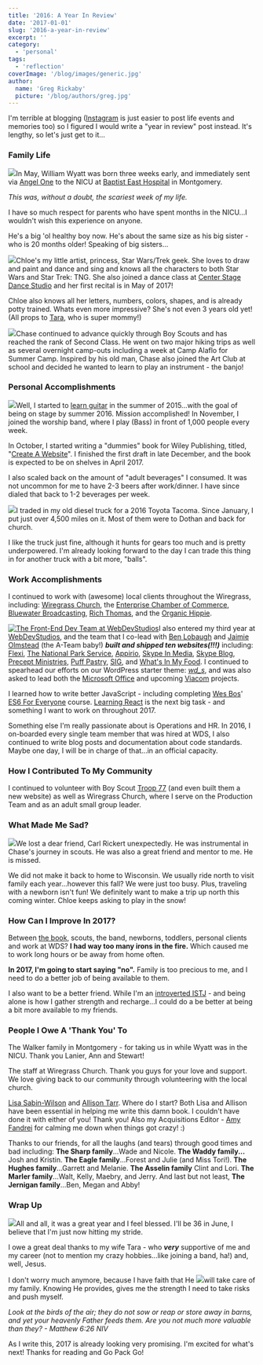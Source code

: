 ```yaml
---
title: '2016: A Year In Review'
date: '2017-01-01'
slug: '2016-a-year-in-review'
excerpt: ''
category:
  - 'personal'
tags:
  - 'reflection'
coverImage: '/blog/images/generic.jpg'
author:
  name: 'Greg Rickaby'
  picture: '/blog/authors/greg.jpg'
---
```


I'm terrible at blogging ([Instagram](https://instagram.com/gregoryrickaby) is just easier to post life events and memories too) so I figured I would write a "year in review" post instead. It's lengthy, so let's just get to it...

### Family Life

[![](/blog/images/wyatt-nicu-montgomery-150x150.jpg)](https://gregrickaby.com/wp-content/uploads/2017/01/wyatt-nicu-montgomery.jpg)In May, William Wyatt was born three weeks early, and immediately sent via [Angel One](http://care-ambulance.com/) to the NICU at [Baptist East Hospital](http://www.baptistfirst.org/) in Montgomery.

_This was, without a doubt, the scariest week of my life._

I have so much respect for parents who have spent months in the NICU...I wouldn't wish this experience on anyone.

He's a big 'ol healthy boy now. He's about the same size as his big sister - who is 20 months older! Speaking of big sisters...

[![](/blog/images/chloe-painting-150x150.jpg)](https://gregrickaby.com/wp-content/uploads/2017/01/chloe-painting.jpg)Chloe's my little artist, princess, Star Wars/Trek geek. She loves to draw and paint and dance and sing and knows all the characters to both Star Wars and Star Trek: TNG. She also joined a dance class at [Center Stage Dance Studio](http://www.centerstagedanceal.com/) and her first recital is in May of 2017!

Chloe also knows all her letters, numbers, colors, shapes, and is already potty trained. Whats even more impressive? She's not even 3 years old yet! (All props to [Tara](http://tararickaby.com), who is super mommy!)

[![](/blog/images/chase-greg-scouts-150x150.jpg)](https://gregrickaby.com/wp-content/uploads/2017/01/chase-greg-scouts.jpg)Chase continued to advance quickly through Boy Scouts and has reached the rank of Second Class. He went on two major hiking trips as well as several overnight camp-outs including a week at Camp Alaflo for Summer Camp. Inspired by his old man, Chase also joined the Art Club at school and decided he wanted to learn to play an instrument - the banjo!

### Personal Accomplishments

[![](/blog/images/greg-bass-wiregrass-cropped-150x150.jpg)](https://gregrickaby.com/wp-content/uploads/2017/01/greg-bass-wiregrass-cropped.jpg)Well, I started to [learn guitar](https://gregrickaby.com/2015/07/i-bought-a-guitar/) in the summer of 2015...with the goal of being on stage by summer 2016. Mission accomplished! In November, I joined the worship band, where I play (Bass) in front of 1,000 people every week.

In October, I started writing a "dummies" book for Wiley Publishing, titled, "[Create A Website](http://www.barnesandnoble.com/w/creating-a-web-site-greg-rickaby/1125504574)". I finished the first draft in late December, and the book is expected to be on shelves in April 2017.

I also scaled back on the amount of "adult beverages" I consumed. It was not uncommon for me to have 2-3 beers after work/dinner. I have since dialed that back to 1-2 beverages per week.

[![](/blog/images/greg-truck-its-just-ok-150x150.jpg)](https://gregrickaby.com/wp-content/uploads/2017/01/greg-truck-its-just-ok.jpg)I traded in my old diesel truck for a 2016 Toyota Tacoma. Since January, I put just over 4,500 miles on it. Most of them were to Dothan and back for church.

I like the truck just fine, although it hunts for gears too much and is pretty underpowered. I'm already looking forward to the day I can trade this thing in for another truck with a bit more, "balls".

### Work Accomplishments

I continued to work with (awesome) local clients throughout the Wiregrass, including: [Wiregrass Church](https://wiregrasschurch.org), the [Enterprise Chamber of Commerce](https://enterprisealabama.com), [Bluewater Broadcasting](http://bluewaterbroadcasting.com), [Rich Thomas](https://richthomasweathernetwork.com), and the [Organic Hippie](http://organichippie.com).

[![The Front-End Dev Team at WebDevStudios](/blog/images/30207467882_0b5f11d383_kl-150x150.jpg)](https://gregrickaby.com/wp-content/uploads/2013/05/30207467882_0b5f11d383_kl.jpg)I also entered my third year at [WebDevStudios](https://webdevstudios.com), and the team that I co-lead with [Ben Lobaugh](https://twitter.com/benlobaugh) and [Jaimie Olmstead](https://twitter.com/jaimieolmstead) (the A-Team baby!) **_built and shipped ten websites(!!!)_** including: [Flexi](http://flexi.shoes/), [The National Park Service](https://www.nps.gov/training/), [Appirio](https://appirio.com/), [Skype In Media](https://media.skype.com), [Skype Blog](https://blogs.skype.com/), [Precept Ministries](http://www.precept.org/), [Puff Pastry](https://www.puffpastry.com/), [SIG](https://www.raiseyourgame.com/), and [What's In My Food](http://www.whatsinmyfood.com/). I continued to spearhead our efforts on our WordPress starter theme: _[wd_s](https://github.com/WebDevStudios/wd_s)_, and was also asked to lead both the [Microsoft Office](https://blogs.office.com/) and upcoming [Viacom](http://viacom.com) projects.

I learned how to write better JavaScript - including completing [Wes Bos](https://twitter.com/wesbos)' [ES6 For Everyone](https://es6.io/) course. [Learning React](https://reactforbeginners.com/) is the next big task - and something I want to work on throughout 2017.

Something else I'm really passionate about is Operations and HR. In 2016, I on-boarded every single team member that was hired at WDS, I also continued to write blog posts and documentation about code standards. Maybe one day, I will be in charge of that...in an official capacity.

### How I Contributed To My Community

I continued to volunteer with Boy Scout [Troop 77](http://troop77enterprise.com) (and even built them a new website) as well as Wiregrass Church, where I serve on the Production Team and as an adult small group leader.

### What Made Me Sad?

[![](/blog/images/carl-hike-scouts-150x150.jpg)](https://gregrickaby.com/wp-content/uploads/2017/01/carl-hike-scouts.jpg)We lost a dear friend, Carl Rickert unexpectedly. He was instrumental in Chase's journey in scouts. He was also a great friend and mentor to me. He is missed.

We did not make it back to home to Wisconsin. We usually ride north to visit family each year...however this fall? We were just too busy. Plus, traveling with a newborn isn't fun! We definitely want to make a trip up north this coming winter. Chloe keeps asking to play in the snow!

### How Can I Improve In 2017?

Between [the book](http://www.barnesandnoble.com/w/creating-a-web-site-greg-rickaby/1125504574), scouts, the band, newborns, toddlers, personal clients and work at WDS? **I had way too many irons in the fire.** Which caused me to work long hours or be away from home often.

**In 2017, I'm going to start saying "no".** Family is too precious to me, and I need to do a better job of being available to them.

I also want to be a better friend. While I'm an [introverted ISTJ](https://www.16personalities.com/istj-personality) - and being alone is how I gather strength and recharge...I could do a be better at being a bit more available to my friends.

### People I Owe A 'Thank You' To

The Walker family in Montgomery - for taking us in while Wyatt was in the NICU. Thank you Lanier, Ann and Stewart!

The staff at Wiregrass Church. Thank you guys for your love and support. We love giving back to our community through volunteering with the local church.

[Lisa Sabin-Wilson](https://twitter.com/lisasabinwilson) and [Allison Tarr](https://twitter.com/allisonplus). Where do I start? Both Lisa and Allison have been essential in helping me write this damn book. I couldn't have done it with either of you! Thank you! Also my Acquisitions Editor - [Amy Fandrei](https://twitter.com/amyfandrei) for calming me down when things got crazy! :)

Thanks to our friends, for all the laughs (and tears) through good times and bad including: **The Sharp family**...Wade and Nicole. **The Waddy family...** Josh and Kristin. **The Eagle family**...Forest and Julie (and Miss Tori!). **The Hughes family**...Garrett and Melanie. **The Asselin family** Clint and Lori. **The Marler family**...Walt, Kelly, Maebry, and Jerry. And last but not least, **The Jernigan family**...Ben, Megan and Abby!

### Wrap Up

[![](/blog/images/tara-greg-i-love-her-150x150.jpg)](https://gregrickaby.com/wp-content/uploads/2017/01/tara-greg-i-love-her.jpg)All and all, it was a great year and I feel blessed. I'll be 36 in June, I believe that I'm just now hitting my stride.

I owe a great deal thanks to my wife Tara - who _**very**_ supportive of me and my career (not to mention my crazy hobbies...like joining a band, ha!) and, well, Jesus.

I don't worry much anymore, because I have faith that He [![](/blog/images/wyatt-go-pack-go-150x150.jpg)](https://gregrickaby.com/wp-content/uploads/2017/01/wyatt-go-pack-go.jpg)will take care of my family. Knowing He provides, gives me the strength I need to take risks and push myself.

_Look at the birds of the air; they do not sow or reap or store away in barns, and yet your heavenly Father feeds them. Are you not much more valuable than they? - Matthew 6:26 NIV_

As I write this, 2017 is already looking very promising. I'm excited for what's next! Thanks for reading and Go Pack Go!

